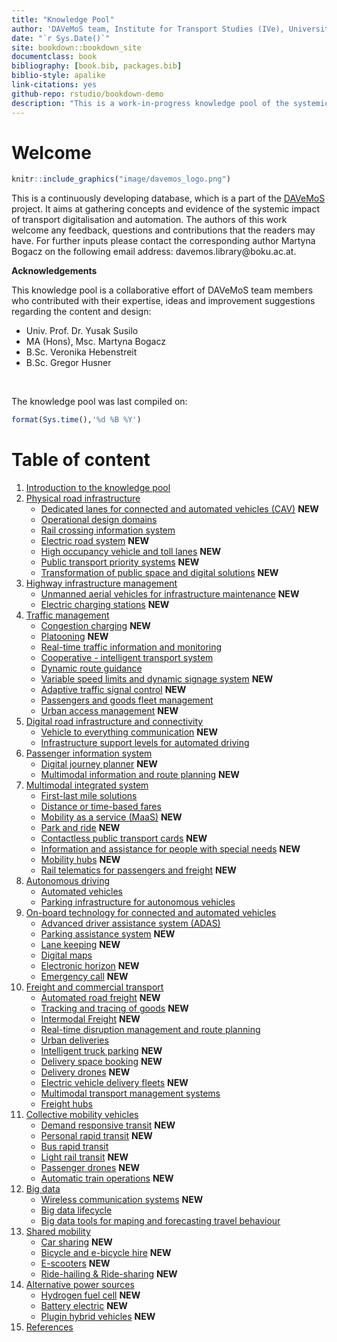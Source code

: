 ```yaml
---
title: "Knowledge Pool"
author: 'DAVeMoS team, Institute for Transport Studies (IVe), University of Natural Resources and Life Sciences in Vienna'
date: "`r Sys.Date()`"
site: bookdown::bookdown_site
documentclass: book
bibliography: [book.bib, packages.bib]
biblio-style: apalike
link-citations: yes
github-repo: rstudio/bookdown-demo
description: "This is a work-in-progress knowledge pool of the systemic impact of transport digitalisation and automation."
---
```


# Welcome {-}

```r
knitr::include_graphics("image/davemos_logo.png")
```

This is a continuously developing database, which is a part of the [DAVeMoS](https://www.davemos.online/){target="_blank"} project. It aims at gathering concepts and evidence of the systemic impact of transport digitalisation and automation. The authors of this work welcome any feedback, questions and contributions that the readers may have. For further inputs please contact the corresponding author Martyna Bogacz on the following email address: davemos.library@boku.ac.at. <br/>

**Acknowledgements**

This knowledge pool is a collaborative effort of DAVeMoS team members who contributed with their expertise, ideas and improvement suggestions regarding the content and design:

- Univ. Prof. Dr. Yusak Susilo
- MA (Hons), Msc. Martyna Bogacz
- B.Sc. Veronika Hebenstreit
- B.Sc. Gregor Husner

<br/>

The knowledge pool was last compiled on:

```r
format(Sys.time(),'%d %B %Y')
```

# Table of content {-}

1. [Introduction to the knowledge pool](#intro)
2. [Physical road infrastructure](#infrastructure)
    - [Dedicated lanes for connected and automated vehicles (CAV)](#dedicated_lanes) **NEW**
    - [Operational design domains](#ODD)
    - [Rail crossing information system](#rail_crossing_info_system)
    - [Electric road system](#ers) **NEW**
    - [High occupancy vehicle and toll lanes](#high_occupancy) **NEW**
    - [Public transport priority systems](#public_trans_priority) **NEW**
    - [Transformation of public space and digital solutions](#transformation_public_space) **NEW**
3. [Highway infrastructure management](#highway)
    - [Unmanned aerial vehicles for infrastructure maintenance](#uav) **NEW**
    - [Electric charging stations](#charging_station) **NEW**
4. [Traffic management](#traffic)
    - [Congestion charging](#congestion_charging) **NEW**
    - [Platooning](#platooning) **NEW**
    - [Real-time traffic information and monitoring](#traffic_info_monitoring)
    - [Cooperative - intelligent transport system](#cits)
    - [Dynamic route guidance](#dynamic_route)
    - [Variable speed limits and dynamic signage system](#variable_speed) **NEW**
    - [Adaptive traffic signal control](#adaptive_traffic_control) **NEW**
    - [Passengers and goods fleet management](#p_g_fleet_management)
    - [Urban access management](#urban_access) **NEW**
5. [Digital road infrastructure and connectivity](#digital)
    - [Vehicle to everything communication](#v2x) **NEW**
    - [Infrastructure support levels for automated driving](#infrast_support_level)
6. [Passenger information system](#passenger)
    - [Digital journey planner](#djp) **NEW**
    - [Multimodal information and route planning](#info_and_route_planning) **NEW**
7. [Multimodal integrated system](#multimodal)
    - [First-last mile solutions](#flms)
    - [Distance or time-based fares](#dist_time_fares)
    - [Mobility as a service (MaaS)](#maas) **NEW**
    - [Park and ride](#p_r) **NEW**
    - [Contactless public transport cards](#contactless_cards) **NEW**
    - [Information and assistance for people with special needs](#special_needs) **NEW**
    - [Mobility hubs](#mobility_hubs) **NEW**
    - [Rail telematics for passengers and freight](#rail_telematics) **NEW**
8. [Autonomous driving](#connected)
    - [Automated vehicles](#av)
    - [Parking infrastructure for autonomous vehicles](#parking_av)
9. [On-board technology for connected and automated vehicles](#onboard)
    - [Advanced driver assistance system (ADAS)](#adas)
    - [Parking assistance system](#parking_assistance) **NEW**
    - [Lane keeping](#lane_keeping) **NEW**
    - [Digital maps](#digital_maps)
    - [Electronic horizon](#ehorizon) **NEW**
    - [Emergency call](#ecall) **NEW**
10. [Freight and commercial transport](#freight)
    - [Automated road freight](#automated_road_freight) **NEW**
    - [Tracking and tracing of goods](#dangerous_goods) **NEW**
    - [Intermodal Freight](#intermodal_freight) **NEW**
    - [Real-time disruption management and route planning](#disruption_management)
    - [Urban deliveries](#urban_delivery)
    - [Intelligent truck parking](#intelligent_truck_park) **NEW**
    - [Delivery space booking](#space_book) **NEW**
    - [Delivery drones](#delivery_drone) **NEW**
    - [Electric vehicle delivery fleets](#electric_delivery_fleets) **NEW**
    - [Multimodal transport management systems](#mtms)
    - [Freight hubs](#freight_hubs)
11. [Collective mobility vehicles](#collective)
    - [Demand responsive transit](#drt) **NEW**
    - [Personal rapid transit](#prt) **NEW**
    - [Bus rapid transit](#brt)
    - [Light rail transit](#lrt) **NEW**
    - [Passenger drones](#passenger_drones) **NEW**
    - [Automatic train operations](#automatic_train) **NEW**
12. [Big data](#big)
    - [Wireless communication systems](#wireless_com) **NEW**
    - [Big data lifecycle](#bd_life)
    - [Big data tools for maping and forecasting travel behaviour](#bd_tool_maping)
13. [Shared mobility](#shared)
    - [Car sharing](#car_sharing) **NEW**
    - [Bicycle and e-bicycle hire](#bike_sharing) **NEW**
    - [E-scooters](#scooters) **NEW**
    - [Ride-hailing & Ride-sharing](#ride_hailing) **NEW**
14. [Alternative power sources](#alternative)
    - [Hydrogen fuel cell](#FCEV) **NEW**
    - [Battery electric](#bev) **NEW**
    - [Plugin hybrid vehicles](#plugin_hybrid) **NEW**
15. [References](#reference)


